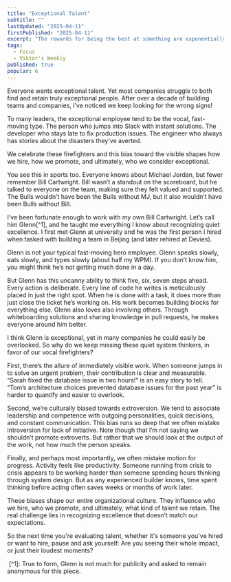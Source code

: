 ```yaml
---
title: "Exceptional Talent"
subtitle: ""
lastUpdated: "2025-04-11"
firstPublished: "2025-04-11"
excerpt: "The rewards for being the best at something are exponentially greater than being ok at many things. Even being just 10% better over time compounds into outpacing the competition dramatically. A few more customers lead to a little bit more money that can be invested into a few more ads leading to even more customers and so on."
tags:
  - Focus
  - Viktor's Weekly
published: true
popular: 6
---
```


Everyone wants exceptional talent. Yet most companies struggle to both find and retain truly exceptional people. After over a decade of building teams and companies, I’ve noticed we keep looking for the wrong signs!

To many leaders, the exceptional employee tend to be the vocal, fast-moving type. The person who jumps into Slack with instant solutions. The developer who stays late to fix production issues. The engineer who always has stories about the disasters they’ve averted.

We celebrate these firefighters and this bias toward the visible shapes how we hire, how we promote, and ultimately, who we consider exceptional.

You see this in sports too. Everyone knows about Michael Jordan, but fewer remember Bill Cartwright. Bill wasn’t a standout on the scoreboard, but he talked to everyone on the team, making sure they felt valued and supported. The Bulls wouldn’t have been the Bulls without MJ, but it also wouldn’t have been Bulls without Bill.

I’ve been fortunate enough to work with my own Bill Cartwright. Let’s call him Glenn[^1], and he taught me everything I know about recognizing quiet excellence. I first met Glenn at university and he was the first person I hired when tasked with building a team in Beijing (and later rehired at Devies).

Glenn is not your typical fast-moving hero employee. Glenn speaks slowly, eats slowly, and types slowly (about half my WPM). If you don’t know him, you might think he’s not getting much done in a day.

But Glenn has this uncanny ability to think five, six, seven steps ahead. Every action is deliberate. Every line of code he writes is meticulously placed in just the right spot. When he is done with a task, it does more than just close the ticket he’s working on. His work becomes building blocks for everything else. Glenn also loves also involving others. Through whiteboarding solutions and sharing knowledge in pull requests, he makes everyone around him better.

I think Glenn is exceptional, yet in many companies he could easily be overlooked. So why do we keep missing these quiet system thinkers, in favor of our vocal firefighters?

First, there’s the allure of immediately visible work. When someone jumps in to solve an urgent problem, their contribution is clear and measurable. “Sarah fixed the database issue in two hours!” is an easy story to tell. “Tom’s architecture choices prevented database issues for the past year” is harder to quantify and easier to overlook.

Second, we’re culturally biased towards extroversion. We tend to associate leadership and competence with outgoing personalities, quick decisions, and constant communication. This bias runs so deep that we often mistake introversion for lack of initiative. Note though that I’m not saying we shouldn’t promote extroverts. But rather that we should look at the output of the work, not how much the person speaks.

Finally, and perhaps most importantly, we often mistake motion for progress. Activity feels like productivity. Someone running from crisis to crisis appears to be working harder than someone spending hours thinking through system design. But as any experienced builder knows, time spent thinking before acting often saves weeks or months of work later.

These biases shape our entire organizational culture. They influence who we hire, who we promote, and ultimately, what kind of talent we retain. The real challenge lies in recognizing excellence that doesn’t match our expectations.

So the next time you're evaluating talent, whether it's someone you've hired or want to hire, pause and ask yourself: Are you seeing their whole impact, or just their loudest moments?

​
​[^1]: True to form, Glenn is not much for publicity and asked to remain anonymous for this piece.